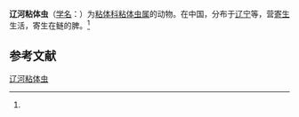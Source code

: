 {{Speciesbox
| name = 辽河粘体虫
| status = 
| status_system = 
| image = 
| genus = Myxosoma
| species = liaohoensis
| authority = (Chen, 1998)<ref name='id9345'>{{cite web| url =http://www.bioinfo.cn/db05/BjdwSpecies.php?action=view&id=9345| title =辽河粘体虫| work =《中国动物物种编目数据库》| publisher =中国科学院微生物研究所| author =中国科学院动物研究所| accessdate =2009-04-16| deadurl =yes| archiveurl =https://web.archive.org/web/20160305024800/http://www.bioinfo.cn/db05/BjdwSpecies.php?action=view&id=9345| archivedate =2016-03-05}}</ref>
}}

'''辽河粘体虫'''（[[学名|学名]]：{{lang|la|''Myxosoma liaohoensis''}}）为[[粘体科|粘体科]][[粘体虫属|粘体虫属]]的动物。在中国，分布于[[辽宁|辽宁]]等，营[[寄生|寄生]]生活，寄生在鲢的脾。<ref name='id9345'/>

== 参考文献 ==
{{reflist}}

{{Wikispecies|Myxosoma liaohoensis}}

[[Category:粘体虫属|辽河粘体虫]]


{{Cnidarian-stub}}
